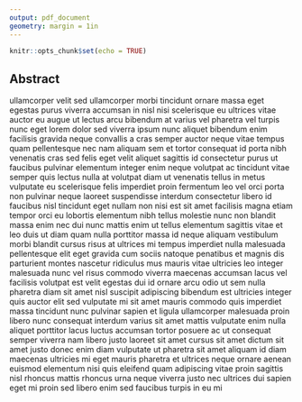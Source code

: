 ```yaml
---
output: pdf_document
geometry: margin = 1in
---
```


```r
knitr::opts_chunk$set(echo = TRUE)
```

## Abstract

ullamcorper velit sed ullamcorper morbi tincidunt ornare massa eget egestas purus viverra accumsan in nisl nisi scelerisque eu ultrices vitae auctor eu augue ut lectus arcu bibendum at varius vel pharetra vel turpis nunc eget lorem dolor sed viverra ipsum nunc aliquet bibendum enim facilisis gravida neque convallis a cras semper auctor neque vitae tempus quam pellentesque nec nam aliquam sem et tortor consequat id porta nibh venenatis cras sed felis eget velit aliquet sagittis id consectetur purus ut faucibus pulvinar elementum integer enim neque volutpat ac tincidunt vitae semper quis lectus nulla at volutpat diam ut venenatis tellus in metus vulputate eu scelerisque felis imperdiet proin fermentum leo vel orci porta non pulvinar neque laoreet suspendisse interdum consectetur libero id faucibus nisl tincidunt eget nullam non nisi est sit amet facilisis magna etiam tempor orci eu lobortis elementum nibh tellus molestie nunc non blandit massa enim nec dui nunc mattis enim ut tellus elementum sagittis vitae et leo duis ut diam quam nulla porttitor massa id neque aliquam vestibulum morbi blandit cursus risus at ultrices mi tempus imperdiet nulla malesuada pellentesque elit eget gravida cum sociis natoque penatibus et magnis dis parturient montes nascetur ridiculus mus mauris vitae ultricies leo integer malesuada nunc vel risus commodo viverra maecenas accumsan lacus vel facilisis volutpat est velit egestas dui id ornare arcu odio ut sem nulla pharetra diam sit amet nisl suscipit adipiscing bibendum est ultricies integer quis auctor elit sed vulputate mi sit amet mauris commodo quis imperdiet massa tincidunt nunc pulvinar sapien et ligula ullamcorper malesuada proin libero nunc consequat interdum varius sit amet mattis vulputate enim nulla aliquet porttitor lacus luctus accumsan tortor posuere ac ut consequat semper viverra nam libero justo laoreet sit amet cursus sit amet dictum sit amet justo donec enim diam vulputate ut pharetra sit amet aliquam id diam maecenas ultricies mi eget mauris pharetra et ultrices neque ornare aenean euismod elementum nisi quis eleifend quam adipiscing vitae proin sagittis nisl rhoncus mattis rhoncus urna neque viverra justo nec ultrices dui sapien eget mi proin sed libero enim sed faucibus turpis in eu mi
